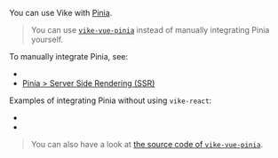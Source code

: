 
You can use Vike with [Pinia](https://pinia.vuejs.org).

> You can use [`vike-vue-pinia`](https://github.com/vikejs/vike-vue/tree/main/packages/vike-vue-pinia) instead of manually integrating Pinia yourself.

To manually integrate Pinia, see:
- <Link href="/stores#ssr" doNotInferSectionTitle />
- [Pinia > Server Side Rendering (SSR)](https://pinia.vuejs.org/ssr/)

Examples of integrating Pinia without using <Link href="/vike-react">`vike-react`</Link>:

 - <Example timestamp="2024.03" repo="IT4Change/boilerplate-frontend" />
 - <Example timestamp="2023.10" repo="brillout/vike-with-pinia" />

> You can also have a look at [the source code of `vike-vue-pinia`](https://github.com/vikejs/vike-vue/tree/main/packages/vike-vue-pinia).
